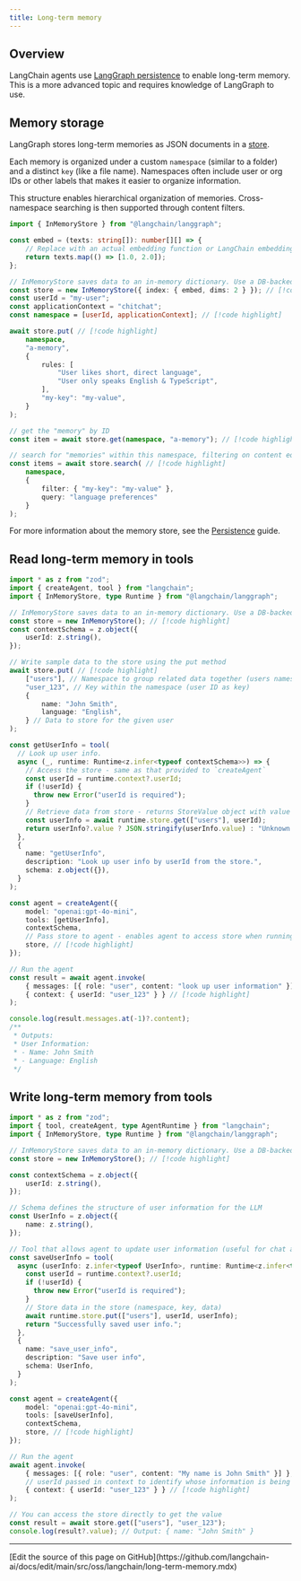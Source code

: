 ```yaml
---
title: Long-term memory
---
```




<AlphaCalloutJS />


## Overview

LangChain agents use [LangGraph persistence](/oss/javascript/langgraph/persistence#memory-store) to enable long-term memory. This is a more advanced topic and requires knowledge of LangGraph to use.


## Memory storage

LangGraph stores long-term memories as JSON documents in a [store](/oss/javascript/langgraph/persistence#memory-store).

Each memory is organized under a custom `namespace` (similar to a folder) and a distinct `key` (like a file name). Namespaces often include user or org IDs or other labels that makes it easier to organize information.

This structure enables hierarchical organization of memories. Cross-namespace searching is then supported through content filters.



```typescript
import { InMemoryStore } from "@langchain/langgraph";

const embed = (texts: string[]): number[][] => {
    // Replace with an actual embedding function or LangChain embeddings object
    return texts.map(() => [1.0, 2.0]);
};

// InMemoryStore saves data to an in-memory dictionary. Use a DB-backed store in production use.
const store = new InMemoryStore({ index: { embed, dims: 2 } }); // [!code highlight]
const userId = "my-user";
const applicationContext = "chitchat";
const namespace = [userId, applicationContext]; // [!code highlight]

await store.put( // [!code highlight]
    namespace,
    "a-memory",
    {
        rules: [
            "User likes short, direct language",
            "User only speaks English & TypeScript",
        ],
        "my-key": "my-value",
    }
);

// get the "memory" by ID
const item = await store.get(namespace, "a-memory"); // [!code highlight]

// search for "memories" within this namespace, filtering on content equivalence, sorted by vector similarity
const items = await store.search( // [!code highlight]
    namespace,
    {
        filter: { "my-key": "my-value" },
        query: "language preferences"
    }
);
```


For more information about the memory store, see the [Persistence](/oss/javascript/langgraph/persistence#memory-store) guide.

## Read long-term memory in tools



```typescript A tool the agent can use to look up user information
import * as z from "zod";
import { createAgent, tool } from "langchain";
import { InMemoryStore, type Runtime } from "@langchain/langgraph";

// InMemoryStore saves data to an in-memory dictionary. Use a DB-backed store in production.
const store = new InMemoryStore(); // [!code highlight]
const contextSchema = z.object({
    userId: z.string(),
});

// Write sample data to the store using the put method
await store.put( // [!code highlight]
    ["users"], // Namespace to group related data together (users namespace for user data)
    "user_123", // Key within the namespace (user ID as key)
    {
        name: "John Smith",
        language: "English",
    } // Data to store for the given user
);

const getUserInfo = tool(
  // Look up user info.
  async (_, runtime: Runtime<z.infer<typeof contextSchema>>) => {
    // Access the store - same as that provided to `createAgent`
    const userId = runtime.context?.userId;
    if (!userId) {
      throw new Error("userId is required");
    }
    // Retrieve data from store - returns StoreValue object with value and metadata
    const userInfo = await runtime.store.get(["users"], userId);
    return userInfo?.value ? JSON.stringify(userInfo.value) : "Unknown user";
  },
  {
    name: "getUserInfo",
    description: "Look up user info by userId from the store.",
    schema: z.object({}),
  }
);

const agent = createAgent({
    model: "openai:gpt-4o-mini",
    tools: [getUserInfo],
    contextSchema,
    // Pass store to agent - enables agent to access store when running tools
    store, // [!code highlight]
});

// Run the agent
const result = await agent.invoke(
    { messages: [{ role: "user", content: "look up user information" }] },
    { context: { userId: "user_123" } } // [!code highlight]
);

console.log(result.messages.at(-1)?.content);
/**
 * Outputs:
 * User Information:
 * - Name: John Smith
 * - Language: English
 */
```



<a id="write-long-term"></a>
## Write long-term memory from tools



```typescript Example of a tool that updates user information
import * as z from "zod";
import { tool, createAgent, type AgentRuntime } from "langchain";
import { InMemoryStore, type Runtime } from "@langchain/langgraph";

// InMemoryStore saves data to an in-memory dictionary. Use a DB-backed store in production.
const store = new InMemoryStore(); // [!code highlight]

const contextSchema = z.object({
    userId: z.string(),
});

// Schema defines the structure of user information for the LLM
const UserInfo = z.object({
    name: z.string(),
});

// Tool that allows agent to update user information (useful for chat applications)
const saveUserInfo = tool(
  async (userInfo: z.infer<typeof UserInfo>, runtime: Runtime<z.infer<typeof contextSchema>>) => {
    const userId = runtime.context?.userId;
    if (!userId) {
      throw new Error("userId is required");
    }
    // Store data in the store (namespace, key, data)
    await runtime.store.put(["users"], userId, userInfo);
    return "Successfully saved user info.";
  },
  {
    name: "save_user_info",
    description: "Save user info",
    schema: UserInfo,
  }
);

const agent = createAgent({
    model: "openai:gpt-4o-mini",
    tools: [saveUserInfo],
    contextSchema,
    store, // [!code highlight]
});

// Run the agent
await agent.invoke(
    { messages: [{ role: "user", content: "My name is John Smith" }] },
    // userId passed in context to identify whose information is being updated
    { context: { userId: "user_123" } } // [!code highlight]
);

// You can access the store directly to get the value
const result = await store.get(["users"], "user_123");
console.log(result?.value); // Output: { name: "John Smith" }
```

---

<Callout icon="pen-to-square" iconType="regular">
  [Edit the source of this page on GitHub](https://github.com/langchain-ai/docs/edit/main/src/oss/langchain/long-term-memory.mdx)
</Callout>
